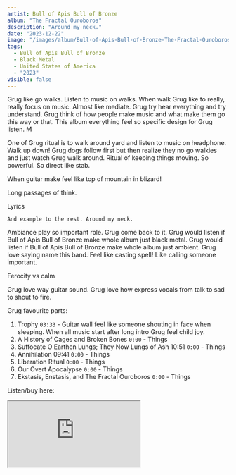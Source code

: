 ```yaml
---
artist: Bull of Apis Bull of Bronze
album: "The Fractal Ouroboros"
description: "Around my neck."
date: "2023-12-22"
image: "/images/album/Bull-of-Apis-Bull-of-Bronze-The-Fractal-Ouroboros.jpg"
tags:
  - Bull of Apis Bull of Bronze
  - Black Metal
  - United States of America
  - "2023"
visible: false
---
```


Grug like go walks. Listen to music on walks. When walk Grug like to really, really focus on music. Almost like mediate. Grug try hear everything and try understand.
Grug think of how people make music and what make them go this way or that. This album everything feel so specific design for Grug listen. M

One of Grug ritual is to walk around yard and listen to music on headphone. Walk up down! Grug dogs follow first but then realize they no go walkies and just watch Grug walk around.
Ritual of keeping things moving. So powerful. So direct like stab.

When guitar make feel like top of mountain in blizard!

Long passages of think.

Lyrics

`And example to the rest. Around my neck.`

Ambiance play so important role. Grug come back to it. Grug would listen if Bull of Apis Bull of Bronze make whole album just black metal. Grug would listen if Bull of Apis Bull of Bronze make whole album just ambient. Grug love saying name this band. Feel like casting spell! Like calling someone important.

Ferocity vs calm

Grug love way guitar sound. Grug love how express vocals from talk to sad to shout to fire.

Grug favourite parts:

1. Trophy `03:33` - Guitar wall feel like someone shouting in face when sleeping. When all music start after long intro Grug feel child joy.
1. A History of Cages and Broken Bones `0:00` - Things
1. Suffocate O Earthen Lungs; They Now Lungs of Ash 10:51 `0:00` - Things
1. Annihilation 09:41 `0:00` - Things
1. Liberation Ritual `0:00` - Things
1. Our Overt Apocalypse `0:00` - Things
1. Ekstasis, Enstasis, and The Fractal Ouroboros `0:00` - Things

Listen/buy here:

<iframe
  style={{ border: "0", width: "350px", height: "690px" }}
  src="https://bandcamp.com/EmbeddedPlayer/album=1662818832/size=large/bgcol=333333/linkcol=ffffff/transparent=true/"
  seamless>
  <a href="https://bullofapisbullofbronze.bandcamp.com/album/the-fractal-ouroboros">
    The Fractal Ouroboros by Bull of Apis Bull of Bronze
  </a>
</iframe>
